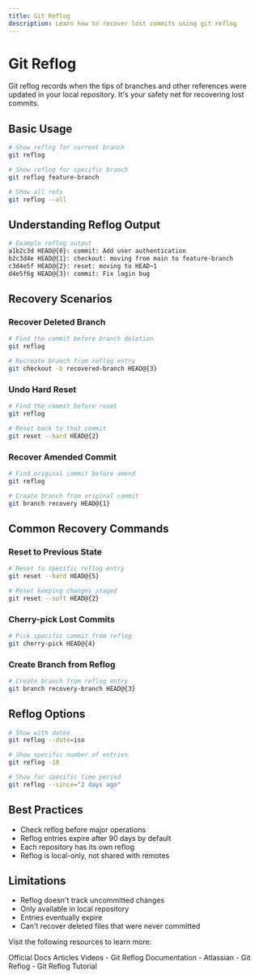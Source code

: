 ```yaml
---
title: Git Reflog
description: Learn how to recover lost commits using git reflog
---
```


# Git Reflog

Git reflog records when the tips of branches and other references were updated in your local repository. It's your safety net for recovering lost commits.

## Basic Usage

```bash
# Show reflog for current branch
git reflog

# Show reflog for specific branch
git reflog feature-branch

# Show all refs
git reflog --all
```

## Understanding Reflog Output

```bash
# Example reflog output
a1b2c3d HEAD@{0}: commit: Add user authentication
b2c3d4e HEAD@{1}: checkout: moving from main to feature-branch
c3d4e5f HEAD@{2}: reset: moving to HEAD~1
d4e5f6g HEAD@{3}: commit: Fix login bug
```

## Recovery Scenarios

### Recover Deleted Branch
```bash
# Find the commit before branch deletion
git reflog

# Recreate branch from reflog entry
git checkout -b recovered-branch HEAD@{3}
```

### Undo Hard Reset
```bash
# Find the commit before reset
git reflog

# Reset back to that commit
git reset --hard HEAD@{2}
```

### Recover Amended Commit
```bash
# Find original commit before amend
git reflog

# Create branch from original commit
git branch recovery HEAD@{1}
```

## Common Recovery Commands

### Reset to Previous State
```bash
# Reset to specific reflog entry
git reset --hard HEAD@{5}

# Reset keeping changes staged
git reset --soft HEAD@{2}
```

### Cherry-pick Lost Commits
```bash
# Pick specific commit from reflog
git cherry-pick HEAD@{4}
```

### Create Branch from Reflog
```bash
# Create branch from reflog entry
git branch recovery-branch HEAD@{3}
```

## Reflog Options

```bash
# Show with dates
git reflog --date=iso

# Show specific number of entries
git reflog -10

# Show for specific time period
git reflog --since="2 days ago"
```

## Best Practices

- Check reflog before major operations
- Reflog entries expire after 90 days by default
- Each repository has its own reflog
- Reflog is local-only, not shared with remotes

## Limitations

- Reflog doesn't track uncommitted changes
- Only available in local repository
- Entries eventually expire
- Can't recover deleted files that were never committed

Visit the following resources to learn more:

<Tabs defaultValue="official">
<TabsList>
<TabsTrigger value="official">Official Docs</TabsTrigger>
<TabsTrigger value="article">Articles</TabsTrigger>
<TabsTrigger value="video">Videos</TabsTrigger>
</TabsList>

<TabsContent value="official">
- <Link href="https://git-scm.com/docs/git-reflog">Git Reflog Documentation</Link>
</TabsContent>
<TabsContent value="article">
- <Link href="https://www.atlassian.com/git/tutorials/rewriting-history/git-reflog">Atlassian - Git Reflog</Link>
</TabsContent>
<TabsContent value="video">
- <Link href="https://www.youtube.com/watch?v=Vxc9m_OVyo0">Git Reflog Tutorial</Link>
</TabsContent>
</Tabs>
